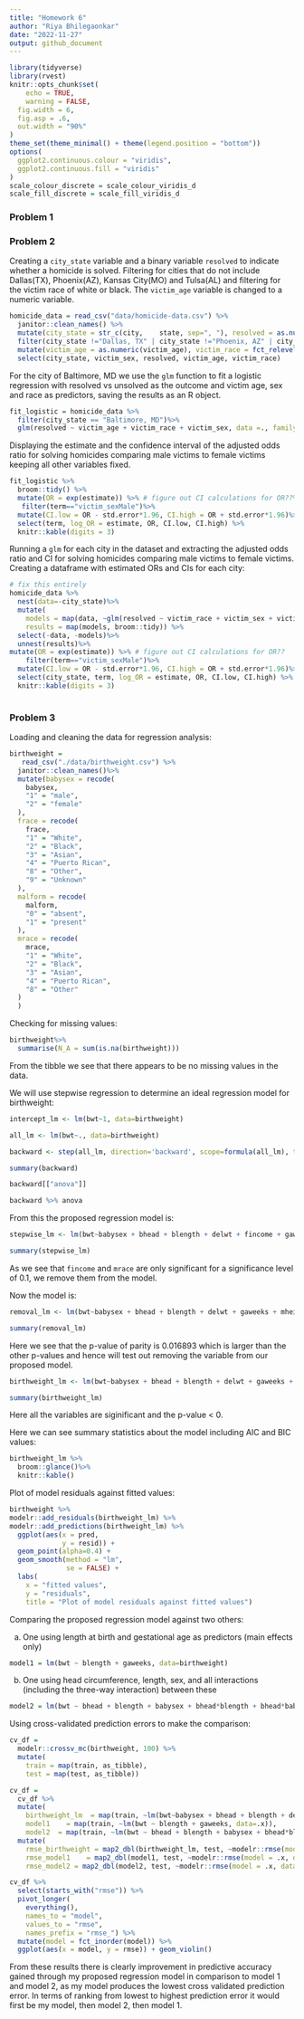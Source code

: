 ```yaml
---
title: "Homework 6"
author: "Riya Bhilegaonkar"
date: "2022-11-27"
output: github_document
---
```


```r
library(tidyverse)
library(rvest)
knitr::opts_chunk$set(
	echo = TRUE,
	warning = FALSE,
  fig.width = 6,
  fig.asp = .6,
  out.width = "90%"
)
theme_set(theme_minimal() + theme(legend.position = "bottom"))
options(
  ggplot2.continuous.colour = "viridis",
  ggplot2.continuous.fill = "viridis"
)
scale_colour_discrete = scale_colour_viridis_d
scale_fill_discrete = scale_fill_viridis_d
```

### Problem 1


### Problem 2
Creating a `city_state` variable and a binary variable `resolved` to indicate whether a homicide is solved. Filtering for cities that do not include Dallas(TX), Phoenix(AZ), Kansas City(MO) and Tulsa(AL) and filtering for the victim race of white or black. The `victim_age` variable is changed to a numeric variable. 

```r
homicide_data = read_csv("data/homicide-data.csv") %>%
  janitor::clean_names() %>%
  mutate(city_state = str_c(city,    state, sep=", "), resolved = as.numeric(disposition == "Closed by arrest"))%>%
  filter(city_state !="Dallas, TX" | city_state !="Phoenix, AZ" | city_state!="Kansas City, MO" | city_state != "Tulsa, AL", victim_race == "White" | victim_race == "Black") %>%
  mutate(victim_age = as.numeric(victim_age), victim_race = fct_relevel(victim_race, "White"))%>%
  select(city_state, victim_sex, resolved, victim_age, victim_race)

```

For the city of Baltimore, MD we use the `glm` function to fit a logistic regression with resolved vs unsolved as the outcome and victim age, sex and race as predictors, saving the results as an R object. 
```r
fit_logistic = homicide_data %>%
  filter(city_state == "Baltimore, MD")%>%
  glm(resolved ~ victim_age + victim_race + victim_sex, data =., family = binomial()) 
```

Displaying the estimate and the confidence interval of the adjusted odds ratio for solving homicides comparing male victims to female victims keeping all other variables fixed.
```r
fit_logistic %>% 
  broom::tidy() %>% 
  mutate(OR = exp(estimate)) %>% # figure out CI calculations for OR??%>%
   filter(term=="victim_sexMale")%>%
  mutate(CI.low = OR - std.error*1.96, CI.high = OR + std.error*1.96)%>%
  select(term, log_OR = estimate, OR, CI.low, CI.high) %>% 
  knitr::kable(digits = 3)
```

Running a `glm` for each city in the dataset and extracting the adjusted odds ratio and CI for solving homicides comparing male victims to female victims. Creating a dataframe with estimated ORs and CIs for each city: 

```r
# fix this entirely
homicide_data %>%
  nest(data=-city_state)%>%
  mutate(
    models = map(data, ~glm(resolved ~ victim_race + victim_sex + victim_age, data=homicide_data, family = binomial()), na.action="na.omit"),
    results = map(models, broom::tidy)) %>%
  select(-data, -models)%>%
  unnest(results)%>%
mutate(OR = exp(estimate)) %>% # figure out CI calculations for OR??
    filter(term=="victim_sexMale")%>%
  mutate(CI.low = OR - std.error*1.96, CI.high = OR + std.error*1.96)%>%
  select(city_state, term, log_OR = estimate, OR, CI.low, CI.high) %>% 
  knitr::kable(digits = 3)
  
```




### Problem 3

Loading and cleaning the data for regression analysis:
```r
birthweight = 
   read_csv("./data/birthweight.csv") %>%
  janitor::clean_names()%>%
  mutate(babysex = recode(
    babysex,
    "1" = "male",
    "2" = "female"
  ),
  frace = recode(
    frace,
    "1" = "White",
    "2" = "Black",
    "3" = "Asian",
    "4" = "Puerto Rican",
    "8" = "Other",
    "9" = "Unknown"
  ),
  malform = recode(
    malform,
    "0" = "absent",
    "1" = "present"
  ),
  mrace = recode(
    mrace,
    "1" = "White",
    "2" = "Black",
    "3" = "Asian",
    "4" = "Puerto Rican",
    "8" = "Other"
  )
  )
```

Checking for missing values:
```r
birthweight%>%
  summarise(N_A = sum(is.na(birthweight)))
```

From the tibble we see that there appears to be no missing values in the data. 

We will use stepwise regression to determine an ideal regression model for birthweight:
```r
intercept_lm <- lm(bwt~1, data=birthweight)

all_lm <- lm(bwt~., data=birthweight)

backward <- step(all_lm, direction='backward', scope=formula(all_lm), trace=0)

summary(backward)

backward[["anova"]]

backward %>% anova
```

From this the proposed regression model is:

```r
stepwise_lm <- lm(bwt~babysex + bhead + blength + delwt + fincome + gaweeks + mheight + mrace + parity + ppwt + smoken, data=birthweight)

summary(stepwise_lm)
```

As we see that `fincome` and `mrace` are only significant for a significance level of 0.1, we remove them from the model.

Now the model is:
```r
removal_lm <- lm(bwt~babysex + bhead + blength + delwt + gaweeks + mheight + parity + ppwt + smoken, data=birthweight)

summary(removal_lm)
```

Here we see that the p-value of parity is 0.016893 which is larger than the other p-values and hence will test out removing the variable from our proposed model.

```r
birthweight_lm <- lm(bwt~babysex + bhead + blength + delwt + gaweeks + mheight + ppwt + smoken, data=birthweight)

summary(birthweight_lm)
```
Here all the variables are siginificant and the p-value < 0.

Here we can see summary statistics about the model including AIC and BIC values:
```r
birthweight_lm %>%
  broom::glance()%>%
  knitr::kable()
```

Plot of model residuals against fitted values:
```r
birthweight %>% 
modelr::add_residuals(birthweight_lm) %>%
modelr::add_predictions(birthweight_lm) %>% 
  ggplot(aes(x = pred, 
             y = resid)) +
  geom_point(alpha=0.4) +
  geom_smooth(method = "lm",
              se = FALSE) +
  labs(
    x = "fitted values",
    y = "residuals",
    title = "Plot of model residuals against fitted values")
```

Comparing the proposed regression model against two others:

(a) One using length at birth and gestational age as predictors (main effects only)
```r
model1 = lm(bwt ~ blength + gaweeks, data=birthweight)
```

(b) One using head circumference, length, sex, and all interactions (including the three-way interaction) between these

```r
model2 = lm(bwt ~ bhead + blength + babysex + bhead*blength + bhead*babysex + blength*babysex + bhead*blength*blength, data=birthweight)
```

Using cross-validated prediction errors to make the comparison:

```r
cv_df =
  modelr::crossv_mc(birthweight, 100) %>% 
  mutate(
    train = map(train, as_tibble),
    test = map(test, as_tibble))
```

```r
cv_df = 
  cv_df %>% 
  mutate(
    birthweight_lm  = map(train, ~lm(bwt~babysex + bhead + blength + delwt + gaweeks + mheight + ppwt + smoken, data=.x)),
    model1    = map(train, ~lm(bwt ~ blength + gaweeks, data=.x)),
    model2  = map(train, ~lm(bwt ~ bhead + blength + babysex + bhead*blength + bhead*babysex + blength*babysex + bhead*blength*blength, data=.x))) %>% 
  mutate(
    rmse_birthweight = map2_dbl(birthweight_lm, test, ~modelr::rmse(model = .x, data = .y)),
    rmse_model1    = map2_dbl(model1, test, ~modelr::rmse(model = .x, data = .y)),
    rmse_model2 = map2_dbl(model2, test, ~modelr::rmse(model = .x, data = .y)))

```

```r
cv_df %>% 
  select(starts_with("rmse")) %>% 
  pivot_longer(
    everything(),
    names_to = "model", 
    values_to = "rmse",
    names_prefix = "rmse_") %>%
  mutate(model = fct_inorder(model)) %>% 
  ggplot(aes(x = model, y = rmse)) + geom_violin()
```

From these results there is clearly improvement in predictive accuracy gained through my proposed regression model in comparison to model 1 and model 2, as my model produces the lowest cross validated prediction error. In terms of ranking from lowest to highest prediction error it would first be my model, then model 2, then model 1. 

